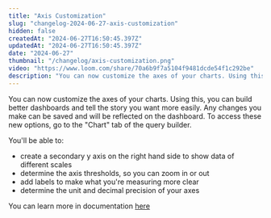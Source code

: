 ```yaml
---
title: "Axis Customization"
slug: "changelog-2024-06-27-axis-customization"
hidden: false
createdAt: "2024-06-27T16:50:45.397Z"
updatedAt: "2024-06-27T16:50:45.397Z"
date: "2024-06-27"
thumbnail: "/changelog/axis-customization.png"
video: "https://www.loom.com/share/70a6b9f7a5104f9481dcde54f1c292be"
description: "You can now customize the axes of your charts. Using this, you can build better dashboards and tell the story you want more easily. Any changes you make can be saved and will be reflected on the dashboard. To access these new options, go to the 'Chart' tab of the query builder."
---
```


<ChangelogPostHeader
  date="2024-06-27"
  image="/changelog/axis-customization.png"
  title="Axis Customization"
/>

You can now customize the axes of your charts. Using this, you can build better dashboards and tell the story you want more easily. Any changes you make can be saved and will be reflected on the dashboard. To access these new options, go to the "Chart" tab of the query builder.

You'll be able to:

- create a secondary y axis on the right hand side to show data of different scales
- determine the axis thresholds, so you can zoom in or out
- add labels to make what you're measuring more clear
- determine the unit and decimal precision of your axes

You can learn more in documentation [here](/docs/features/chart-customization#axis-customization)

<VideoButtonWithModal src="https://www.loom.com/embed/70a6b9f7a5104f9481dcde54f1c292be" />
